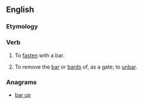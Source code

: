 ==English==

===Etymology===
{{prefix|up|bar|lang=en}}

===Verb===
{{en-verb|upbarr}}

# {{label|en|transitive|rare}} To [[fasten]] with a bar.
# {{label|en|transitive|obsolete}} To remove the [[bar]] or [[bards]] of, as a gate; to [[unbar]].
#: {{rfquotek|Edmund Spenser}}

===Anagrams===
* [[bar up#English|bar up]]